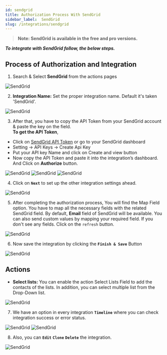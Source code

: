 ```yaml
---
id: sendgrid
title: Authorization Process With SendGrid
sidebar_label:  SendGrid
slug: /integrations/sendgrid
---
```


> **Note: SendGrid is available in the free and pro versions.**

***To integrate with SendGrid follow, the below steps.***


## Process of Authorization and Integration

1.	Search & Select **SendGrid** from the actions pages
 <Image src="actions/sendgrid/search-and-select" alt="SendGrid" w="1020" h="350" />

2. **Integration Name:** Set the proper integration name. Default it's taken 'SendGrid'.
 <Image src="actions/sendgrid/default-integration-name" alt="SendGrid" w="1020" h="350" />

3.	After that, you have to copy the API Token from your SendGrid account & paste the key on the field.    
**To get the API Token**, 
-	Click on [SendGrid API Token](https://app.sendgrid.com/settings/api_keys) or go to your SendGrid dashboard 
-	Setting -> API Keys -> Create Api Key
-	Put your API key Name and click on Create and view  button
-	Now copy the API Token and paste it into the integration’s dashboard. And Click on **Authorize** button.
 <Image src="actions/sendgrid/click-here" alt="SendGrid" w="1020" h="350" />
 <Image src="actions/sendgrid/visit-api-console" alt="SendGrid" w="1020" h="350" />
 <Image src="actions/sendgrid/authorize" alt="SendGrid" w="1020" h="350" />


4. Click on **`Next`** to set up the other integration settings ahead.
 <Image src="actions/sendgrid/authorize-after" alt="SendGrid" w="1020" h="350" />

5.	After completing the authorization process, You will find the Map Field option. You have to map all the necessary fields with the related SendGrid field. By default, **Email** field of SendGrid will be available. You can also send custom values by mapping your required field. If you don't see any fields. Click on the `refresh` button.

 <Image src="actions/sendgrid/sendgrid-field-map" alt="SendGrid" w="1020" h="350" />

6. Now save the integration by clicking the **`Finish & Save`** Button

 <Image src="actions/sendgrid/finish-save" alt="SendGrid" w="1020" h="350" />


## Actions 
- **Select lists:** You can enable the action Select Lists Field to add the contacts of the lists. In addition, you can select multiple list from the Drop-Down list.  
 <Image src="actions/sendgrid/select-lists" alt="SendGrid" w="1020" h="350" />


7. We have an option in every integration **`Timeline`** where you can check integration success or error status.
 <Image src="actions/sendgrid/sendgrid-timeline" alt="SendGrid" w="1020" h="350" />
 <Image src="actions/sendgrid/sendgrid-log" alt="SendGrid" w="1020" h="350" />

8. Also, you can **`Edit`** **`Clone`** **`Delete`** the integration.

 <Image src="actions/sendgrid/sendgrid-option" alt="SendGrid" w="1020" h="350" />


<Feedback/>